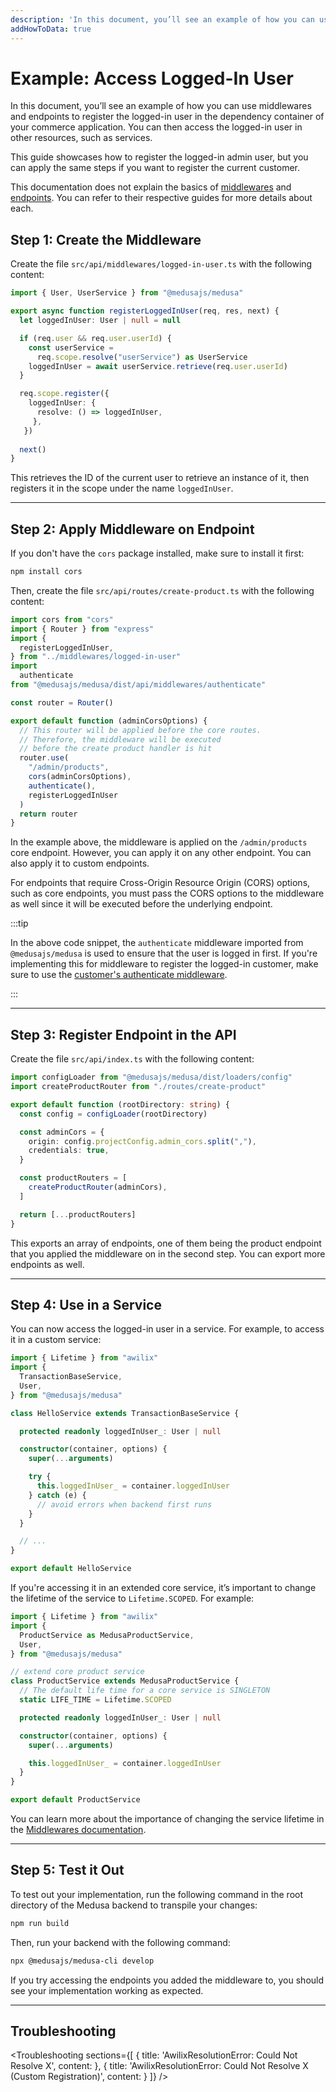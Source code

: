 ```yaml
---
description: 'In this document, you’ll see an example of how you can use middlewares and endpoints to register the logged-in user in the dependency container of your commerce application.'
addHowToData: true
---
```



# Example: Access Logged-In User

In this document, you’ll see an example of how you can use middlewares and endpoints to register the logged-in user in the dependency container of your commerce application. You can then access the logged-in user in other resources, such as services.

This guide showcases how to register the logged-in admin user, but you can apply the same steps if you want to register the current customer.

This documentation does not explain the basics of [middlewares](./add-middleware.mdx) and [endpoints](./create.md). You can refer to their respective guides for more details about each.

## Step 1: Create the Middleware

Create the file `src/api/middlewares/logged-in-user.ts` with the following content:

```ts title=src/api/middlewares/logged-in-user.ts
import { User, UserService } from "@medusajs/medusa"

export async function registerLoggedInUser(req, res, next) {
  let loggedInUser: User | null = null

  if (req.user && req.user.userId) {
    const userService = 
      req.scope.resolve("userService") as UserService
    loggedInUser = await userService.retrieve(req.user.userId)
  }

  req.scope.register({
    loggedInUser: {
      resolve: () => loggedInUser,
     },
   })
  
  next()
}
```

This retrieves the ID of the current user to retrieve an instance of it, then registers it in the scope under the name `loggedInUser`.

---

## Step 2: Apply Middleware on Endpoint

If you don't have the `cors` package installed, make sure to install it first:

```bash npm2yarn
npm install cors
```

Then, create the file `src/api/routes/create-product.ts` with the following content:

```ts title=src/api/routes/create-product.ts
import cors from "cors"
import { Router } from "express"
import { 
  registerLoggedInUser,
} from "../middlewares/logged-in-user"
import 
  authenticate 
from "@medusajs/medusa/dist/api/middlewares/authenticate"

const router = Router()

export default function (adminCorsOptions) {
  // This router will be applied before the core routes. 
  // Therefore, the middleware will be executed
  // before the create product handler is hit
  router.use(
    "/admin/products", 
    cors(adminCorsOptions), 
    authenticate(),
    registerLoggedInUser
  )
  return router
}
```

In the example above, the middleware is applied on the `/admin/products` core endpoint. However, you can apply it on any other endpoint. You can also apply it to custom endpoints.

For endpoints that require Cross-Origin Resource Origin (CORS) options, such as core endpoints, you must pass the CORS options to the middleware as well since it will be executed before the underlying endpoint.

:::tip

In the above code snippet, the `authenticate` middleware imported from `@medusajs/medusa` is used to ensure that the user is logged in first. If you're implementing this for middleware to register the logged-in customer, make sure to use the [customer's authenticate middleware](./create.md#protect-store-routes).

:::

---

## Step 3: Register Endpoint in the API

Create the file `src/api/index.ts` with the following content:

```ts title=src/api/index.ts
import configLoader from "@medusajs/medusa/dist/loaders/config"
import createProductRouter from "./routes/create-product"

export default function (rootDirectory: string) {
  const config = configLoader(rootDirectory)

  const adminCors = {
    origin: config.projectConfig.admin_cors.split(","),
    credentials: true,
  }

  const productRouters = [
    createProductRouter(adminCors),
  ]

  return [...productRouters]
}
```

This exports an array of endpoints, one of them being the product endpoint that you applied the middleware on in the second step. You can export more endpoints as well.

---

## Step 4: Use in a Service

You can now access the logged-in user in a service. For example, to access it in a custom service:

<!-- eslint-disable prefer-rest-params -->

```ts
import { Lifetime } from "awilix"
import { 
  TransactionBaseService, 
  User,
} from "@medusajs/medusa"

class HelloService extends TransactionBaseService {

  protected readonly loggedInUser_: User | null

  constructor(container, options) {
    super(...arguments)

    try {
      this.loggedInUser_ = container.loggedInUser
    } catch (e) {
      // avoid errors when backend first runs
    }
  }

  // ...
}

export default HelloService
```

If you're accessing it in an extended core service, it’s important to change the lifetime of the service to `Lifetime.SCOPED`. For example:

<!-- eslint-disable prefer-rest-params -->

```ts
import { Lifetime } from "awilix"
import { 
  ProductService as MedusaProductService, 
  User, 
} from "@medusajs/medusa"

// extend core product service
class ProductService extends MedusaProductService {
  // The default life time for a core service is SINGLETON
  static LIFE_TIME = Lifetime.SCOPED

  protected readonly loggedInUser_: User | null

  constructor(container, options) {
    super(...arguments)

    this.loggedInUser_ = container.loggedInUser
  }
}

export default ProductService
```

You can learn more about the importance of changing the service lifetime in the [Middlewares documentation](./add-middleware.mdx#note-about-services-lifetime).

---

## Step 5: Test it Out

To test out your implementation, run the following command in the root directory of the Medusa backend to transpile your changes:

```bash npm2yarn
npm run build
```

Then, run your backend with the following command:

```bash npm2yarn
npx @medusajs/medusa-cli develop
```

If you try accessing the endpoints you added the middleware to, you should see your implementation working as expected.

---

## Troubleshooting

<Troubleshooting 
  sections={[
    {
      title: 'AwilixResolutionError: Could Not Resolve X',
      content: <ServiceLifetimeSection />
    },
    {
      title: 'AwilixResolutionError: Could Not Resolve X (Custom Registration)',
      content: <CustomRegistrationSection />
    }
  ]}
/>
